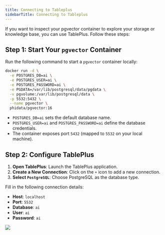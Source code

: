 ```yaml
---
title: Connecting to Tableplus
sidebarTitle: Connecting to Tableplus
---
```


If you want to inspect your pgvector container to explore your storage or knowledge base, you can use TablePlus. Follow these steps:

## Step 1: Start Your `pgvector` Container

Run the following command to start a `pgvector` container locally:

```bash
docker run -d \
  -e POSTGRES_DB=ai \
  -e POSTGRES_USER=ai \
  -e POSTGRES_PASSWORD=ai \
  -e PGDATA=/var/lib/postgresql/data/pgdata \
  -v pgvolume:/var/lib/postgresql/data \
  -p 5532:5432 \
  --name pgvector \
  phidata/pgvector:16
```

- `POSTGRES_DB=ai` sets the default database name.
- `POSTGRES_USER=ai` and `POSTGRES_PASSWORD=ai` define the database credentials.
- The container exposes port `5432` (mapped to `5532` on your local machine).

## Step 2: Configure TablePlus

1. **Open TablePlus**: Launch the TablePlus application.
2. **Create a New Connection**: Click on the `+` icon to add a new connection.
3. **Select `PostgreSQL`**: Choose PostgreSQL as the database type.

Fill in the following connection details:

- **Host**: `localhost`
- **Port**: `5532`
- **Database**: `ai`
- **User**: `ai`
- **Password**: `ai`

<img src="/images/tableplus.png" />
